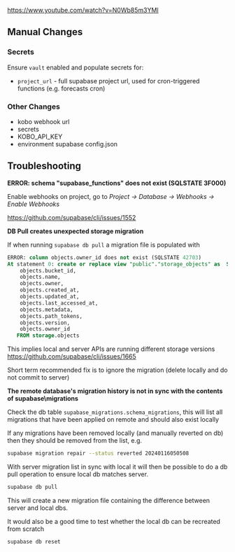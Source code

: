 https://www.youtube.com/watch?v=N0Wb85m3YMI

## Manual Changes

### Secrets

Ensure `vault` enabled and populate secrets for:

- `project_url` - full supabase project url, used for cron-triggered functions (e.g. forecasts cron)

### Other Changes

- kobo webhook url
- secrets
- KOBO_API_KEY
- environment supabase config.json

## Troubleshooting

**ERROR: schema "supabase_functions" does not exist (SQLSTATE 3F000)**

Enable webhooks on project, go to _Project -> Database -> Webhooks -> Enable Webhooks_

https://github.com/supabase/cli/issues/1552

**DB Pull creates unexpected storage migration**

If when running `supabase db pull` a migration file is populated with

```sql
ERROR: column objects.owner_id does not exist (SQLSTATE 42703)
At statement 0: create or replace view "public"."storage_objects" as  SELECT objects.id,
    objects.bucket_id,
    objects.name,
    objects.owner,
    objects.created_at,
    objects.updated_at,
    objects.last_accessed_at,
    objects.metadata,
    objects.path_tokens,
    objects.version,
    objects.owner_id
   FROM storage.objects
```

This implies local and server APIs are running different storage versions
https://github.com/supabase/cli/issues/1665

Short term recommended fix is to ignore the migration (delete locally and do not commit to server)

**The remote database's migration history is not in sync with the contents of supabase\migrations**

Check the db table `supabase_migrations.schema_migrations`, this will list all migrations that have been applied on remote and should also exist locally

If any migrations have been removed locally (and manually reverted on db) then they should be removed from the list, e.g.

```sh
supabase migration repair --status reverted 20240116050508
```

With server migration list in sync with local it will then be possible to do a db pull operation to ensure local db matches server.

```sh
supabase db pull
```

This will create a new migration file containing the difference between server and local dbs.

It would also be a good time to test whether the local db can be recreated from scratch

```sh
supabase db reset
```
